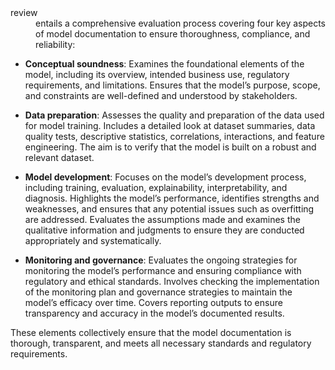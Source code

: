 review
: entails a comprehensive evaluation process covering four key aspects of model documentation to ensure thoroughness, compliance, and reliability:

- **Conceptual soundness**: Examines the foundational elements of the model, including its overview, intended business use, regulatory requirements, and limitations. Ensures that the model's purpose, scope, and constraints are well-defined and understood by stakeholders.

- **Data preparation**: Assesses the quality and preparation of the data used for model training. Includes a detailed look at dataset summaries, data quality tests, descriptive statistics, correlations, interactions, and feature engineering. The aim is to verify that the model is built on a robust and relevant dataset.

- **Model development**: Focuses on the model's development process, including training, evaluation, explainability, interpretability, and diagnosis. Highlights the model’s performance, identifies strengths and weaknesses, and ensures that any potential issues such as overfitting are addressed. Evaluates the assumptions made and examines the qualitative information and judgments to ensure they are conducted appropriately and systematically.

- **Monitoring and governance**: Evaluates the ongoing strategies for monitoring the model's performance and ensuring compliance with regulatory and ethical standards. Involves checking the implementation of the monitoring plan and governance strategies to maintain the model's efficacy over time. Covers reporting outputs to ensure transparency and accuracy in the model's documented results.

These elements collectively ensure that the model documentation is thorough, transparent, and meets all necessary standards and regulatory requirements.